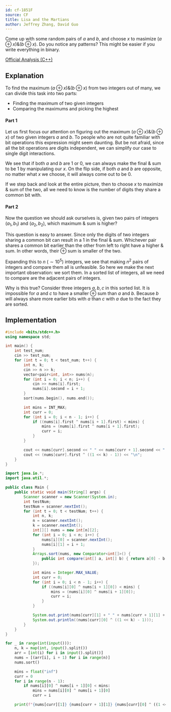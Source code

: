 ```yaml
---
id: cf-1851F
source: CF
title: Lisa and the Martians
author: Jeffrey Zhang, David Guo
---
```


<Spoiler title="Hint">

Come up with some random pairs of $a$ and $b$, and choose $x$ to masimize $(a \oplus x) \& (b \oplus x)$.
Do you notice any patterns?
This might be easier if you write everything in binary.

</Spoiler>

<Spoiler title="Solution">

[Official Analysis (C++)](https://codeforces.com/blog/entry/118667)

## Explanation

To find the maximum $(a \oplus x) \& (b \oplus x)$ from two integers out of many, we can divide this task into two parts:
- Finding the maximum of two given integers
- Comparing the maximums and picking the highest

#### Part 1

Let us first focus our attention on figuring out the maximum $(a \oplus x) \& (b \oplus x)$ of two given integers $a$ and $b$. To people who are not quite familiar with bit operations this expression might seem daunting. But be not afraid, since all the bit operations are digits independent, we can simplify our case to single digit interactions.

We see that if both $a$ and $b$ are 1 or 0, we can always make the final $\&$ sum to be 1 by manipulating our $x$. On the flip side, if both $a$ and $b$ are opposite, no matter what $x$ we choose, it will always come out to be 0.

If we step back and look at the entire picture, then to choose $x$ to maximize $\&$ sum of the two, all we need to know is the number of digits they share a common bit with.

#### Part 2

Now the question we should ask ourselves is, given two pairs of integers $(a_1, b_1)$ and $(a_2, b_2)$, which maximum $\&$ sum is higher?

This question is easy to answer. Since only the digits of two integers sharing a common bit can result in a 1 in the final $\&$ sum. Whichever pair shares a common bit earlier than the other from left to right have a higher $\&$ sum. In other words, their $\oplus$ sum is smaller of the two.

Expanding this to $n$ ($\sim 10^5$) integers, we see that making $n^2$ pairs of integers and compare them all is unfeasible. So here we make the next important observation: we sort them. In a sorted list of integers, all we need to compare are the adjacent pairs of integers.

Why is this true? Consider three integers $a, b, c$ in this sorted list. It is impossible for $a$ and $c$ to have a smaller $\oplus$ sum than $a$ and $b$. Because $b$ will always share more earlier bits with $a$ than $c$ with $a$ due to the fact they are sorted.

## Implementation

<LanguageSection>
<CPPSection>

```cpp
#include <bits/stdc++.h>
using namespace std;

int main() {
	int test_num;
	cin >> test_num;
	for (int t = 0; t < test_num; t++) {
		int n, k;
		cin >> n >> k;
		vector<pair<int, int>> nums(n);
		for (int i = 0; i < n; i++) {
			cin >> nums[i].first;
			nums[i].second = i + 1;
		}
		sort(nums.begin(), nums.end());

		int mins = INT_MAX;
		int curr = 0;
		for (int i = 0; i < n - 1; i++) {
			if ((nums[i].first ^ nums[i + 1].first) < mins) {
				mins = (nums[i].first ^ nums[i + 1].first);
				curr = i;
			}
		}

		cout << nums[curr].second << " " << nums[curr + 1].second << " ";
		cout << (nums[curr].first ^ ((1 << k) - 1)) << "\n";
	}
}
```

</CPPSection>
<JavaSection>

```java
import java.io.*;
import java.util.*;

public class Main {
	public static void main(String[] args) {
		Scanner scanner = new Scanner(System.in);
		int testNum;
		testNum = scanner.nextInt();
		for (int t = 0; t < testNum; t++) {
			int n, k;
			n = scanner.nextInt();
			k = scanner.nextInt();
			int[][] nums = new int[n][2];
			for (int i = 0; i < n; i++) {
				nums[i][0] = scanner.nextInt();
				nums[i][1] = i + 1;
			}
			Arrays.sort(nums, new Comparator<int[]>() {
				public int compare(int[] a, int[] b) { return a[0] - b[0]; }
			});

			int mins = Integer.MAX_VALUE;
			int curr = 0;
			for (int i = 0; i < n - 1; i++) {
				if ((nums[i][0] ^ nums[i + 1][0]) < mins) {
					mins = (nums[i][0] ^ nums[i + 1][0]);
					curr = i;
				}
			}

			System.out.print(nums[curr][1] + " " + nums[curr + 1][1] + " ");
			System.out.println((nums[curr][0] ^ ((1 << k) - 1)));
		}
	}
}
```

</JavaSection>
<PySection>

```py
for _ in range(int(input())):
	n, k = map(int, input().split())
	arr = [int(i) for i in input().split()]
	nums = [(arr[i], i + 1) for i in range(n)]
	nums.sort()

	mins = float("inf")
	curr = 0
	for i in range(n - 1):
		if nums[i][0] ^ nums[i + 1][0] < mins:
			mins = nums[i][0] ^ nums[i + 1][0]
			curr = i

	print(f"{nums[curr][1]} {nums[curr + 1][1]} {nums[curr][0] ^ ((1 << k) - 1)}")
```

</PySection>
</LanguageSection>

</Spoiler>

